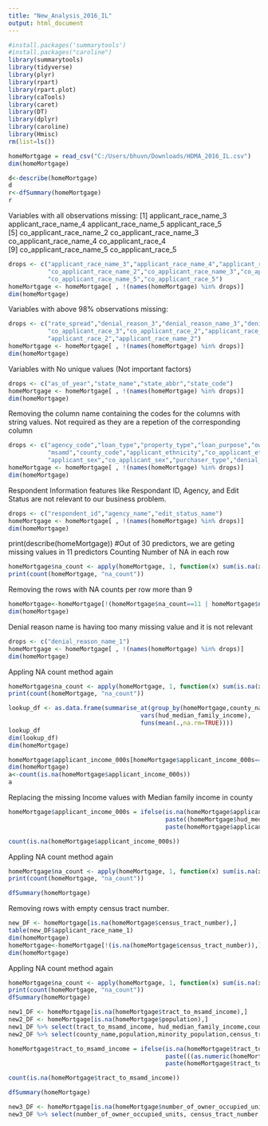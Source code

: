 ```yaml
---
title: "New_Analysis_2016_IL"
output: html_document
---
```

```r
#install.packages('summarytools')
#install.packages("caroline")
library(summarytools)
library(tidyverse)
library(plyr)
library(rpart)
library(rpart.plot)
library(caTools)
library(caret)
library(DT)
library(dplyr)
library(caroline)
library(Hmisc)
rm(list=ls())

homeMortgage = read_csv("C:/Users/bhuvn/Downloads/HDMA_2016_IL.csv")
dim(homeMortgage)

d<-describe(homeMortgage)
d
r<-dfSummary(homeMortgage)
r
```


Variables with all observations missing:
[1] applicant_race_name_3    applicant_race_name_4    applicant_race_name_5    applicant_race_5        
[5] co_applicant_race_name_2 co_applicant_race_name_3 co_applicant_race_name_4 co_applicant_race_4     
[9] co_applicant_race_name_5 co_applicant_race_5 
```r
drops <- c("applicant_race_name_3","applicant_race_name_4","applicant_race_name_5","applicant_race_5",
           "co_applicant_race_name_2","co_applicant_race_name_3","co_applicant_race_name_4","co_applicant_race_4",
           "co_applicant_race_name_5","co_applicant_race_5")
homeMortgage <- homeMortgage[ , !(names(homeMortgage) %in% drops)]
dim(homeMortgage)
```

Variables with above 98% observations missing:
```r
drops <- c("rate_spread","denial_reason_3","denial_reason_name_3","denial_reason_2","denial_reason_name_2",
           "co_applicant_race_3","co_applicant_race_2","applicant_race_4","applicant_race_3",
           "applicant_race_2","applicant_race_name_2")
homeMortgage <- homeMortgage[ , !(names(homeMortgage) %in% drops)]
dim(homeMortgage)
```

Variables with No unique values (Not important factors)
```r
drops <- c("as_of_year","state_name","state_abbr","state_code")
homeMortgage <- homeMortgage[ , !(names(homeMortgage) %in% drops)]
dim(homeMortgage)
```

Removing the column name containing the codes for the columns with string values.
Not required as they are a repetion of the corresponding column
```r
drops <- c("agency_code","loan_type","property_type","loan_purpose","owner_occupancy","preapproval","action_taken",
           "msamd","county_code","applicant_ethnicity","co_applicant_ethnicity","applicant_race_1","co_applicant_race_1",
           "applicant_sex","co_applicant_sex","purchaser_type","denial_reason_1","hoepa_status","lien_status","edit_status")
homeMortgage <- homeMortgage[ , !(names(homeMortgage) %in% drops)]
dim(homeMortgage)
```

Respondent Information features like Respondant ID, Agency, and Edit Status are not relevant to our business problem.

```r
drops <- c("respondent_id","agency_name","edit_status_name")
homeMortgage <- homeMortgage[ , !(names(homeMortgage) %in% drops)]
dim(homeMortgage)
```


print(describe(homeMortgage)) #Out of 30 predictors, we are geting missing values in 11 predictors
Counting Number of NA in each row

```r
homeMortgage$na_count <- apply(homeMortgage, 1, function(x) sum(is.na(x)))
print(count(homeMortgage, "na_count"))
```

Removing the rows with NA counts per row more than 9


```r
homeMortgage<-homeMortgage[!(homeMortgage$na_count==11 | homeMortgage$na_count==10 | homeMortgage$na_count==9),]
dim(homeMortgage)
```

Denial reason name is having too many missing value and it is not relevant
```r
drops <- c("denial_reason_name_1")
homeMortgage <- homeMortgage[ , !(names(homeMortgage) %in% drops)]
dim(homeMortgage)
```

Appling NA count method again
```r
homeMortgage$na_count <- apply(homeMortgage, 1, function(x) sum(is.na(x)))
print(count(homeMortgage, "na_count"))
```

```r
lookup_df <- as.data.frame(summarise_at(group_by(homeMortgage,county_name),
                                     vars(hud_median_family_income),
                                     funs(mean(.,na.rm=TRUE))))
lookup_df
dim(lookup_df)
dim(homeMortgage)
```

```r
homeMortgage$applicant_income_000s[homeMortgage$applicant_income_000s==""] <- "NA"
dim(homeMortgage)
a<-count(is.na(homeMortgage$applicant_income_000s))
a
```

Replacing the missing Income values with Median family income in county
```r
homeMortgage$applicant_income_000s = ifelse(is.na(homeMortgage$applicant_income_000s),
                                            paste((homeMortgage$hud_median_family_income/1000)),
                                            paste(homeMortgage$applicant_income_000s));homeMortgage

count(is.na(homeMortgage$applicant_income_000s))
```

Appling NA count method again
```r
homeMortgage$na_count <- apply(homeMortgage, 1, function(x) sum(is.na(x)))
print(count(homeMortgage, "na_count"))

dfSummary(homeMortgage)
```


Removing rows with empty census tract number.
```r
new_DF <- homeMortgage[is.na(homeMortgage$census_tract_number),]
table(new_DF$applicant_race_name_1)
dim(homeMortgage)
homeMortgage<-homeMortgage[!(is.na(homeMortgage$census_tract_number)),]
dim(homeMortgage)
```

Appling NA count method again
```r
homeMortgage$na_count <- apply(homeMortgage, 1, function(x) sum(is.na(x)))
print(count(homeMortgage, "na_count"))
dfSummary(homeMortgage)
```

```r
new1_DF <- homeMortgage[is.na(homeMortgage$tract_to_msamd_income),]
new2_DF <- homeMortgage[is.na(homeMortgage$population),]
new1_DF %>% select(tract_to_msamd_income, hud_median_family_income,county_name,applicant_income_000s)
new2_DF %>% select(county_name,population,minority_population,census_tract_number,msamd_name)

homeMortgage$tract_to_msamd_income = ifelse(is.na(homeMortgage$tract_to_msamd_income),
                                            paste(((as.numeric(homeMortgage$applicant_income_000s)*1000)/homeMortgage$hud_median_family_income)*100),
                                            paste(homeMortgage$tract_to_msamd_income));homeMortgage

count(is.na(homeMortgage$tract_to_msamd_income))

dfSummary(homeMortgage)

new3_DF <- homeMortgage[is.na(homeMortgage$number_of_owner_occupied_units),]
new3_DF %>% select(number_of_owner_occupied_units, census_tract_number,msamd_name)
```





